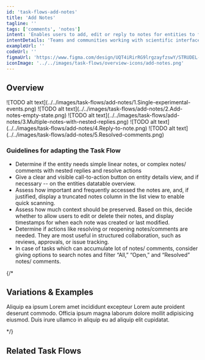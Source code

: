 ```yaml
---
id: 'task-flows-add-notes'
title: 'Add Notes'
tagline: ''
tags: ['comments', 'notes']
intent: 'Enables users to add, edit or reply to notes for entities to further annotate, clarify or provide additional context to existing information.'
intentDetails: 'Teams and communities working with scientific interfaces depend on clear communication and collaboration. Adding notes or comments directly in the interface makes it easier to share insights and coordinate effectively.'
exampleUrl: ''
codeUrl: ''
figmaUrl: 'https://www.figma.com/design/UQT4iRirRG9lrgzayfzswY/STRUDEL-Task-Flows?node-id=838-2&t=hIWwOhiqAdYd9nZj-1'
iconImage: '../../images/task-flows/overview-icons/add-notes.png'
---
```


## Overview

<Grid container spacing={4}>
  <Grid item xs={6} md={4}>
    ![TODO alt text](../../images/task-flows/add-notes/1.Single-experimental-events.png)
  </Grid>
  <Grid item xs={6} md={4}>
    ![TODO alt text](../../images/task-flows/add-notes/2.Add-notes-empty-state.png)
  </Grid>
  <Grid item xs={6} md={4}>
    ![TODO alt text](../../images/task-flows/add-notes/3.Multiple-notes-with-nested-replies.png)
  </Grid>
  <Grid item xs={6} md={4}>
    ![TODO alt text](../../images/task-flows/add-notes/4.Reply-to-note.png)
  </Grid>
  <Grid item xs={6} md={4}>
    ![TODO alt text](../../images/task-flows/add-notes/5.Resolved-comments.png)
  </Grid>
</Grid>

### Guidelines for adapting the Task Flow

<ul>
  <li>
    Determine if the entity needs simple linear notes, or complex notes/ comments with nested replies and resolve actions
  </li>
  <li>
    Give a clear and visible call-to-action button on entity details view, and if necessary -- on the entities datatable overview. 
  </li>
  <li>
    Assess how important and frequently accessed the notes are, and, if justified, display a truncated notes column in the list view to enable quick scanning.
  </li>
  <li>
    Assess how much context should be preserved. Based on this, decide whether to allow users to edit or delete their notes, and display timestamps for when each note was created or last modified.
  </li>
  <li>
    Determine if actions like resolving or reopening notes/comments are needed. They are most useful in structured collaboration, such as reviews, approvals, or issue tracking.
  </li>
  <li>
    In case of tasks which can accumulate lot of notes/ comments, consider giving options to search notes and filter “All,” “Open,” and “Resolved” notes/ comments.
  </li>
</ul>

{/*
## Variations & Examples

Aliquip ea ipsum Lorem amet incididunt excepteur Lorem aute proident deserunt commodo. Officia ipsum magna laborum dolore mollit adipisicing eiusmod. Duis irure ullamco in aliquip eu ad aliquip elit cupidatat.

*/}

## Related Task Flows

<Grid container spacing={4}>
  <Grid item md={6}>
    <TaskFlowCard name="Explore Data" />
  </Grid>
  <Grid item md={6}>
    <TaskFlowCard name="Run Computation" />
  </Grid>
</Grid>